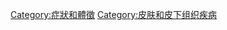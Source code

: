 {{Commons category|Symptoms and signs: Skin and subcutaneous tissue}}
{{ICD category|R20-R23|XVIII}}

[[Category:症狀和體徵|Category:症狀和體徵]]
[[Category:皮肤和皮下组织疾病|Category:皮肤和皮下组织疾病]]